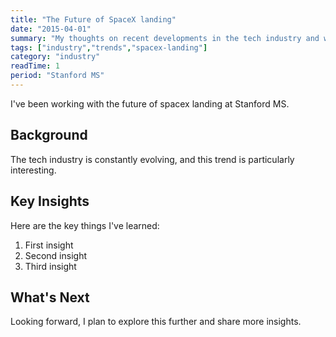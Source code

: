 ```yaml
---
title: "The Future of SpaceX landing"
date: "2015-04-01"
summary: "My thoughts on recent developments in the tech industry and what they mean for developers."
tags: ["industry","trends","spacex-landing"]
category: "industry"
readTime: 1
period: "Stanford MS"
---
```


I've been working with the future of spacex landing at Stanford MS.

## Background

The tech industry is constantly evolving, and this trend is particularly interesting.

## Key Insights

Here are the key things I've learned:

1. First insight
2. Second insight
3. Third insight

## What's Next

Looking forward, I plan to explore this further and share more insights.

